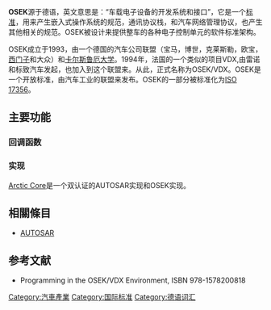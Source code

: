 '''OSEK'''源于德语，英文意思是：“车载电子设备的开发系统和接口”，它是一个[[标准|标准]]，用来产生嵌入式操作系统的规范，通讯协议栈，和汽车网络管理协议，也产生其他相关的规范。OSEK被设计来提供整车的各种电子控制单元的软件标准架构。

OSEK成立于1993，由一个德国的汽车公司联盟（宝马，博世，克莱斯勒，欧宝，[[西门子公司|西门子]]和大众）和[[卡尔斯鲁厄大学|卡尔斯鲁厄大学]]。1994年，法国的一个类似的项目VDX,由雷诺和标致汽车发起，也加入到这个联盟来。从此，正式名称为OSEK/VDX。OSEK是一个开放标准，由汽车工业的联盟来发布。OSEK的一部分被标准化为[[ISO_17356|ISO 17356]]。

==主要功能==
===回调函数===
===实现===
[http://www.arccore.com/ Arctic Core]{{Wayback|url=http://www.arccore.com/ |date=20141023120231 }}是一个双认证的AUTOSAR实现和OSEK实现。
==相關條目==
*[[AUTOSAR|AUTOSAR]]
== 参考文献 ==
* Programming in the OSEK/VDX Environment, ISBN 978-1578200818

[[Category:汽車產業|Category:汽車產業]]
[[Category:国际标准|Category:国际标准]]
[[Category:德语词汇|Category:德语词汇]]